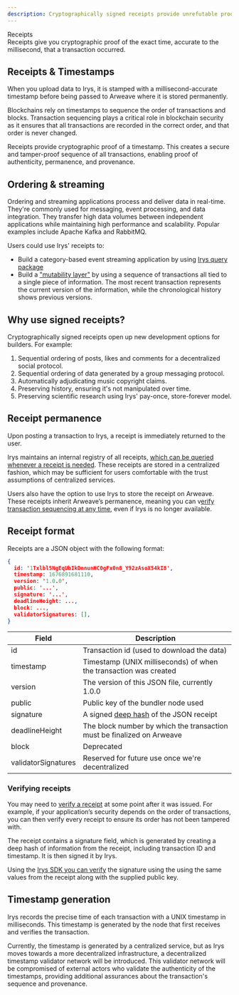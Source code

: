 ```yaml
---
description: Cryptographically signed receipts provide unrefutable proof of time.
---
```




<div className="flex flex-col mt-5">
	<div className="flex items-end">
		<div className="">
			<Heading level={1}>Receipts</Heading>
		</div>
	</div>
</div>
Receipts give you cryptographic proof of the exact time, accurate to the millisecond, that a transaction occurred.

## Receipts & Timestamps

When you upload data to Irys, it is stamped with a millisecond-accurate timestamp before being passed to Arweave where it is stored permanently.

Blockchains rely on timestamps to sequence the order of transactions and blocks. Transaction sequencing plays a critical role in blockchain security as it ensures that all transactions are recorded in the correct order, and that order is never changed.

Receipts provide cryptographic proof of a timestamp. This creates a secure and tamper-proof sequence of all transactions, enabling proof of authenticity, permanence, and provenance.

## Ordering & streaming

Ordering and streaming applications process and deliver data in real-time. They're commonly used for messaging, event processing, and data integration. They transfer high data volumes between independent applications while maintaining high performance and scalability. Popular examples include Apache Kafka and RabbitMQ.

Users could use Irys' receipts to:

-   Build a category-based event streaming application by using [Irys query package](/developer-docs/querying/query-package)
-   Build a ["mutability layer"](/hands-on/tutorials/provenance-chain) by using a sequence of transactions all tied to a single piece of information. The most recent transaction represents the current version of the information, while the chronological history shows previous versions.

## Why use signed receipts?

Cryptographically signed receipts open up new development options for builders. For example:

1. Sequential ordering of posts, likes and comments for a decentralized social protocol.
2. Sequential ordering of data generated by a group messaging protocol.
3. Automatically adjudicating music copyright claims.
4. Preserving history, ensuring it's not manipulated over time.
5. Preserving scientific research using Irys' pay-once, store-forever model.

## Receipt permanence

Upon posting a transaction to Irys, a receipt is immediately returned to the user.

Irys maintains an internal registry of all receipts, [which can be queried whenever a receipt is needed](/developer-docs/irys-sdk/api/utils-getReceipt). These receipts are stored in a centralized fashion, which may be sufficient for users comfortable with the trust assumptions of centralized services.

Users also have the option to use Irys to store the receipt on Arweave. These receipts inherit Arweave’s permanence, meaning you can v[erify transaction sequencing at any time](/developer-docs/irys-sdk/api/utils-verifyReceipt), even if Irys is no longer available.

## Receipt format

Receipts are a JSON object with the following format:

```json
{
  id: '1Txlbl5NgEqUbIkDnnunHC0gFx0n8_Y92zAsoX54kI8',
  timestamp: 1676891681110,
  version: '1.0.0',
  public: '...',
  signature: '...',
  deadlineHeight: ...,
  block: ...,
  validatorSignatures: [],
}
```

| Field               | Description                                                            |
| ------------------- | ---------------------------------------------------------------------- |
| id                  | Transaction id (used to download the data)                             |
| timestamp           | Timestamp (UNIX milliseconds) of when the transaction was created      |
| version             | The version of this JSON file, currently 1.0.0                         |
| public              | Public key of the bundler node used                                    |
| signature           | A signed [deep hash](/terminology#deep-hash) of the JSON receipt       |
| deadlineHeight      | The block number by which the transaction must be finalized on Arweave |
| block               | Deprecated                                                             |
| validatorSignatures | Reserved for future use once we're decentralized                       |

### Verifying receipts

You may need to [verify a receipt](/developer-docs/irys-sdk/api/utils-verifyReceipt) at some point after it was issued. For example, if your application’s security depends on the order of transactions, you can then verify every receipt to ensure its order has not been tampered with.

The receipt contains a signature field, which is generated by creating a deep hash of information from the receipt, including transaction ID and timestamp. It is then signed it by Irys.

Using the [Irys SDK you can verify](/developer-docs/irys-sdk/api/utils-verifyReceipt) the signature using the using the same values from the receipt along with the supplied public key.

## Timestamp generation

Irys records the precise time of each transaction with a UNIX timestamp in milliseconds. This timestamp is generated by the node that first receives and verifies the transaction.

Currently, the timestamp is generated by a centralized service, but as Irys moves towards a more decentralized infrastructure, a decentralized timestamp validator network will be introduced. This validator network will be compromised of external actors who validate the authenticity of the timestamps, providing additional assurances about the transaction's sequence and provenance.

